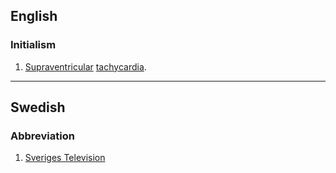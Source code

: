 {{also|svt}}
==English==
{{wikipedia|Supraventricular tachycardia}}

===Initialism===
{{rfc-header|Initialism}}
{{head|en|initialism}}

# [[supraventricular|Supraventricular]] [[tachycardia]].

----

==Swedish==

===Abbreviation===
{{rfc-header|Abbreviation}}
{{head|sv|abbreviation}}

# [[w:Sveriges Television|Sveriges Television]]
